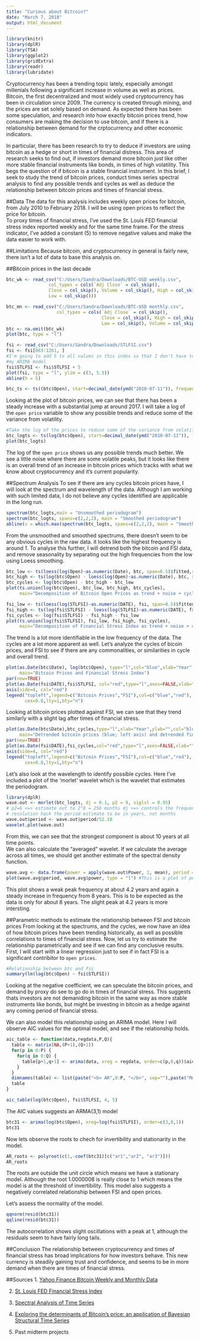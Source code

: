 ---
title: "Curious about Bitcoin?"
date: "March 7, 2018"
output: html_document
---

```{r eval = TRUE, echo=FALSE, warning=FALSE, message=FALSE}
library(knitr)
library(dplR)
library(TSA)
library(ggplot2)
library(gridExtra)
library(readr)
library(lubridate)
```

Cryptocurrency has been a trending topic lately, especially amongst millenials following a significant increase in volume as well as prices. Bitcoin, the first decentralized and most widely used cryptocurrency has been in circulation since 2009. The currency is created through mining, and the prices are set solely based on demand. As expected there has been some speculation, and research into how exactly bitcoin prices trend, how consumers are making the decision to use bitcoin, and if there is a relationship between demand for the crptocurrency and other economic indicators. 

In particular, there has been research to try to deduce if investors are using bitcoin as a hedge or short in times of financial distress. This area of research seeks to find out, if investors demand more bitcoin just like other more stable financial instruments like bonds, in times of high volatility. This begs the question of if bitcoin is a stable financial instrument. In this brief, I seek to study the trend of bitcoin prices, conduct times series spectral analysis to find any possible trends and cycles as well as deduce the relationship between bitcoin prices and times of financial stress. 

##Data
The data for this analysis includes weekly open prices for bitcoin, from July 2010 to February 2018. I will be using open prices to reflect the price for bitcoin.  
To proxy times of financial stress, I've used the St. Louis FED financial stress index reported weekly and for the same time frame. For the stress indicator, I've added a constant (5) to remove negative values and make the data easier to work with.

##Limitations
Because bitcoin, and cryptocurrency in general is fairly new, there isn't a lot of data to base this analysis on. 

##Bitcoin prices in the last decade
```{r eval = TRUE, echo=FALSE, messages = FALSE, warning=FALSE}
btc_wk <- read_csv("C:/Users/Sandra/Downloads/BTC-USD weekly.csv",
                col_types = cols(`Adj Close` = col_skip(),
                Close = col_skip(), Volume = col_skip(), High = col_skip(),
                Low = col_skip()))

btc_mn <- read_csv("C:/Users/Sandra/Downloads/BTC-USD monthly.csv",
                   col_types = cols(`Adj Close` = col_skip(),
                                    Close = col_skip(), High = col_skip(),
                                    Low = col_skip(), Volume = col_skip()))
btc <- na.omit(btc_wk)
plot(btc, type = "l")

fsi <- read_csv("C:/Users/Sandra/Downloads/STLFSI.csv")
fsi <- fsi[863:1261, ]
#I'm going to add 5 to all values in this index so that I don't have to deal with negative values in
#my ARIMA model
fsi$STLFSI <- fsi$STLFSI + 5
plot(fsi, type = "l", ylim = c(3, 5.5))
abline(h = 5)

btc_ts <- ts((btc$Open), start=decimal_date(ymd("2010-07-11")), frequency=365.255/7)
```

Looking at the plot of bitcoin prices, we can see that there has been a steady increase with a substantial jump at around 2017. I will take a log of the `open price` variable to show any possible trends and reduce some of the variance from volatility. 

```{r eval=TRUE, echo = FALSE}
#Take the log of the prices to reduce some of the variance from volatility
btc_logts <- ts(log(btc$Open), start=decimal_date(ymd("2010-07-11")), frequency=365.255/7)
plot(btc_logts)
```

The log of the `open price` shows us any possible trends much better. We see a little noise where there are some volatile peaks, but it looks like there is an overall trend of an increase in bitcoin prices which tracks with what we know about cryptocurrency and it's current popularity. 

##Spectrum Analysis
To see if there are any cycles bitcoin prices have, I will look at the spectrum and wavelength of the data. Although I am working with such limited data, I do not believe any cycles identified are applicable in the long run.

```{r eval = TRUE, echo = FALSE}
spectrum(btc_logts,main = "Unsmoothed periodogram")
spectrum(btc_logts, spans=c(2,2,2), main = "Smoothed periodogram")
abline(v = which.max(spectrum(btc_logts, spans=c(2,2,2), main = "Smoothed periodogram")$spec), col="red", lty="dotted")
```

From the unsmoothed and smoothed spectrums, there doesn't seem to be any obvious cycles in the raw data. it looks like the highest frequency is around 1. To analyse this further, I will detrend both the bitcoin and FSI data, and remove seasonality by separating out the high frequencies from the low using Loess smoothing.

```{r eval = TRUE, echo=FALSE, warning=FALSE, message=FALSE}
btc_low <- ts(loess(log(Open)~as.numeric(Date), btc, span=0.5)$fitted,start=decimal_date(ymd("2010-07-11")), frequency=365.255/7)
btc_high <- ts(log(btc$Open) - loess(log(Open)~as.numeric(Date), btc, span=0.1)$fitted,start=decimal_date(ymd("2010-07-11")), frequency=365.255/7)
btc_cycles <- log(btc$Open) - btc_high - btc_low
plot(ts.union(log(btc$Open), btc_low, btc_high, btc_cycles),
     main="Decomposition of Bitcoin Open Prices as trend + noise + cycles")

fsi_low <- ts(loess(log(STLFSI)~as.numeric(DATE), fsi, span=0.5)$fitted,start=decimal_date(ymd("2010-07-09")), frequency=365.255/7)
fsi_high <- ts(log(fsi$STLFSI) - loess(log(STLFSI)~as.numeric(DATE), fsi, span=0.1)$fitted,start=decimal_date(ymd("2010-07-09")), frequency=365.255/7)
fsi_cycles <- log(fsi$STLFSI) - fsi_high - fsi_low
plot(ts.union(log(fsi$STLFSI), fsi_low, fsi_high, fsi_cycles),
     main="Decomposition of Financial Stress Index as trend + noise + cycles")
```

The trend is a lot more identifiable in the low frequency of the data. The cycles are a lot more apparent as well. Let's analyze the cycles of bicoin prices, and FSI to see if there are any commonalities, or similarities in cycle and overall trend. 

```{r eval=TRUE, echo=FALSE, message=FALSE, warning=FALSE}
plot(as.Date(btc$Date), log(btc$Open), type="l",col="blue",xlab="Year",ylab="",
     main="Bitcoin Prices and Financial Stress Index")
par(new=TRUE)
plot(as.Date(fsi$DATE),fsi$STLFSI, col="red",type="l",axes=FALSE,xlab="",ylab="")
axis(side=4, col="red")
legend("topleft",legend=c("Bitcoin Prices","FSI"),col=c("blue","red"),
       cex=0.8,lty=1,bty="n")
```

Looking at bitcoin prices plotted against FSI, we can see that they trend similarly with a slight lag after times of financial stress. 

```{r eval = TRUE, echo=FALSE}
plot(as.Date(btc$Date),btc_cycles,type="l",xlab="Year",ylab="",col="blue",ylim=c(-1,3),
     main="Detrended bitcoin prices (blue; left axis) and detrended financial stress index (red; right axis)")
par(new=TRUE)
plot(as.Date(fsi$DATE),fsi_cycles,col="red",type="l",axes=FALSE,xlab="",ylab="",ylim=c(-0.5,0.2))
axis(side=4, col="red")
legend("topleft",legend=c("Bitcoin Prices","FSI"),col=c("blue","red"),
       cex=0.8,lty=1,bty="n")

```

Let's also look at the wavelength to identify possible cycles. Here I've included a plot of the 'morlet' wavelet which is the wavelet that estimates the periodogram.

```{r eval = TRUE, echo = FALSE}
library(dplR)
wave.out <- morlet(btc_logts, dj = 0.1, p2 = 9, siglvl = 0.95)
# p2=6 <=> estimate out to 2^8 = 256 months dj <=> controls the frequency
# resolution hack the period estimate to be in years, not months
wave.out$period <- wave.out$period/52.18
wavelet.plot(wave.out)
```

From this, we can see that the strongest component is about 10 years at all time points.  
We can also calculate the "averaged" wavelet. If we calculate the average across all times, we should get another estimate of the spectral density function.

```{r eval=TRUE, echo=FALSE}
wave.avg <- data.frame(power = apply(wave.out$Power, 2, mean), period = (wave.out$period))
plot(wave.avg$period, wave.avg$power, type = "l") #This is a plot of period not frequency
```

This plot shows a weak peak frequency at about 4.2 years and again a steady increase in frequency from 8 years. This is to be expected as the data is only for about 8 years. The slight peak at 4.2 years is more intersting.

##Parametric methods to estimate the relationship between FSI and bitcoin prices
From looking at the spectrums, and the cycles, we now have an idea of how bitcoin prices have been trending historically, as well as possible correlations to times of financial stress. Now, let us try to estimate the relationship parametrically and see if we can find any conclusive results. First, I will start with a linear regression just to see if in fact FSI is a significant contribitor to `open prices`. 

```{r eval=TRUE, echo=FALSE, warning=FALSE, message=FALSE}
#Relationship between btc and fsi
summary(lm(log(btc$Open) ~ fsi$STLFSI))
```

Looking at the negative coefficient, we can speculate the bitcoin prices, and demand by proxy do see to go do in times of financial stress. This suggests thats investors are not demaniding bitcoin in the same way as more stable instruments like bonds, but might be investing in bitcoin as a hedge against any coming period of financial stress. 

We can also model this relationship using an ARIMA model. Here I will observe AIC values for the optimal model, and see if the relationship holds. 
```{r eval=TRUE, echo=FALSE, warning=FALSE}
aic_table <- function(data,regdata,P,Q){
  table <- matrix(NA,(P+1),(Q+1))
  for(p in 0:P) {
    for(q in 0:Q) {
      table[p+1,q+1] <- arima(data, xreg = regdata, order=c(p,0,q))$aic
    }
  }
  dimnames(table) <- list(paste("<b> AR",0:P, "</b>", sep=""),paste("MA",0:Q,sep=""))
  table
}

aic_table(log(btc$Open), fsi$STLFSI, 4, 5)
```

The AIC values suggests an ARMA(3,1) model

```{r eval=TRUE, echo=FALSE, warning=FALSE, message=FALSE}
btc31 <- arima(log(btc$Open), xreg=log(fsi$STLFSI), order=c(3,0,1))
btc31
```

Now lets observe the roots to chech for invertibility and stationarity in the model.
```{r eval= TRUE, echo=FALSE}
AR_roots <- polyroot(c(1,-coef(btc31)[c("ar1","ar2", "ar3")]))
AR_roots
```

The roots are outside the unit circle which means we have a stationary model. Although the root 1.0000008 is really close to 1 which means the model is at the threshold of invertibility. This model also suggests a negatively correlated relationship between FSI and open prices. 

Let's assess the normality of the model.
```{r eval=TRUE, echo=FALSE}
qqnorm(resid(btc31))
qqline(resid(btc31))
```

The autocorrelation shows slight oscillations with a peak at 1, although the residuals seem to have fairly long tails.

##Conclusion
The relationship between cryptocurrency and times of financial stress has broad implications for how investors behave. This new currency is steadily gaining trust and confidence, and seems to be in more demand when there are times of financial stress. 

##Sources
1. [Yahoo Finance Bitcoin Weekly and Monthly Data](https://finance.yahoo.com/quote/BTC-USD/history?period1=1267678800&period2=1520139600&interval=1mo&filter=history&frequency=1mo)

2. [St. Louis FED Financial Stress Index](https://fred.stlouisfed.org/series/STLFSI)

3. [Spectral Analysis of Time Series](https://rstudio-pubs-static.s3.amazonaws.com/9428_1197bd003ebd43c49b429f22ea4f36e5.html)  

4. [Exploring the determinants of Bitcoin's price: an application of Bayesian Structural
Time Series](https://arxiv.org/ftp/arxiv/papers/1706/1706.01437.pdf)

5. Past midterm projects
